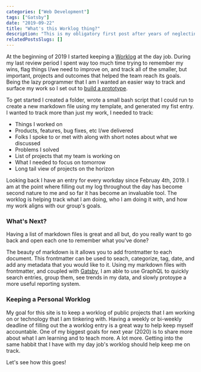 ```yaml
---
categories: ["Web Development"]
tags: ["Gatsby"]
date: "2019-09-22"
title: "What's this Worklog thing?"
description: "This is my obligatory first post after years of neglecting my personal site. we'll start off by providing some context on these Worklog entries."
relatedPostsSlugs: []
---
```


At the beginning of 2019 I started keeping a [Worklog](https://opensource.com/article/19/4/what-developer-journal) at the day job. During my last review period I spent way too much time trying to remember my wins, flag things I/we need to improve on, and track all of the smaller, but important, projects and outcomes that helped the team reach its goals. Being the lazy programmer that I am I wanted an easier way to track and surface my work so I set out to [build a prototype](https://www.ideo.com/blog/why-you-should-start-prototyping-right-now).

To get started I created a folder, wrote a small bash script that I could run to create a new markdown file using my template, and generated my fist entry. I wanted to track more than just my work, I needed to track:

- Things I worked on
- Products, features, bug fixes, etc I/we delivered
- Folks I spoke to or met with along with short notes about what we discussed
- Problems I solved
- List of projects that my team is working on
- What I needed to focus on tomorrow
- Long tail view of projects on the horizon

Looking back I have an entry for every workday since Februay 4th, 2019. I am at the point where filling out my log throughout the day has become second nature to me and so far it has become an invaluable tool. The worklog is helping track what I am doing, who I am doing it with, and how my work aligns with our group's goals.

### What's Next?

Having a list of markdown files is great and all but, do you really want to go back and open each one to remember what you've done?

The beauty of markdown is it allows you to add frontmatter to each document. This frontmatter can be used to seach, categorize, tag, date, and add any metadata that you would like to it. Using my markdown files with frontmatter, and coupled with [Gatsby](https://www.gatsbyjs.org), I am able to use GraphQL to quickly search entries, group them, see trends in my data, and slowly protoype a more useful reporting system.

### Keeping a Personal Worklog

My goal for this site is to keep a worklog of public projects that I am working on or technology that I am tinkering with. Having a weekly or bi-weekly deadline of filling out the a worklog entry is a great way to help keep myself accountable. One of my biggest goals for next year (2020) is to share more about what I am learning and to teach more. A lot more. Getting into the same habbit that I have with my day job's worklog should help keep me on track.

Let's see how this goes!
